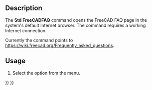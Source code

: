 <languages/>

{{Docnav
|
|
|[[Std_Base|Std Base]]
|
|
|IconC=Freecad.svg
}}

{{VeryImportantMessage|This command is obsolete, it is not available in {{VersionPlus|1.1}}.}}

{{GuiCommand
|Name=Std FreeCADFAQ
|MenuLocation=Help → FreeCAD FAQ
|Workbenches=All
|SeeAlso=[[Std_FreeCADWebsite|Std FreeCADWebsite]], [[Std_FreeCADUserHub|Std FreeCADUserHub]], [[Std_FreeCADPowerUserHub|Std FreeCADPowerUserHub]], [[Std_FreeCADForum|Std FreeCADForum]]
}}

==Description==

The '''Std FreeCADFAQ''' command opens the FreeCAD FAQ page in the system's default Internet browser. The command requires a working Internet connection.

Currently the command points to [https://wiki.freecad.org/Frequently_asked_questions https://wiki.freecad.org/Frequently_asked_questions].

==Usage==

# Select the {{MenuCommand|Help → [[Image:Std_FreeCADFAQ.svg|16px]] FreeCAD FAQ}} option from the menu.


{{Docnav
|
|
|[[Std_Base|Std Base]]
|
|
|IconC=Freecad.svg
}}

{{Std_Base_navi{{#translation:}}}}
{{Userdocnavi{{#translation:}}}}